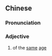 {{also|齐年}}
==Chinese==
{{zh-forms|s=齐年}}

===Pronunciation===
{{zh-pron
|m=qínián
|cat=a
}}

===Adjective===
{{zh-adj}}

# of the [[same]] [[age]]